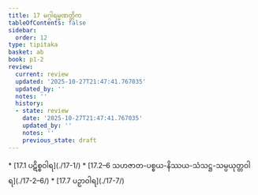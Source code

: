 ```yaml
---
title: 17 မဂ္ဂါရမ္မဏတ္တိက
tableOfContents: false
sidebar:
  order: 12
type: tipitaka
basket: ab
book: p1-2
review:
  current: review
  updated: '2025-10-27T21:47:41.767035'
  updated_by: ''
  notes: ''
  history:
  - state: review
    date: '2025-10-27T21:47:41.767035'
    updated_by: ''
    notes: ''
    previous_state: draft
---
```



<ReviewStatus review={frontmatter.review} showDetails={true} />

<HypothesisAnnotation frontmatter={frontmatter} />

<DynamicBreadcrumb />



<TableOfContents book="p1-2" section="17">
* [17.1 ပဋိစ္စဝါရ](./17-1/)
* [17.2–6 သဟဇာတ-ပစ္စယ-နိဿယ-သံသဋ္ဌ-သမ္ပယုတ္တဝါရ](./17-2–6/)
* [17.7 ပဉှာဝါရ](./17-7/)
</TableOfContents>